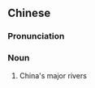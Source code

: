 ==Chinese==
{{zh-forms}}

===Pronunciation===
{{zh-pron
|m=dàhédàjiāng
|cat=n
}}

===Noun===
{{zh-noun}}

# China's major rivers